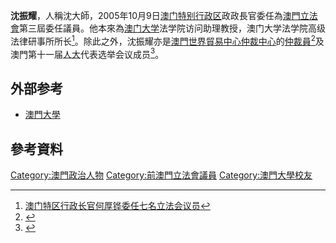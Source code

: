 '''沈振耀'''，人稱沈大師，2005年10月9日[[澳门特别行政区|澳门特别行政区]]政政長官委任為[[澳門立法會|澳門立法會]]第三屆委任議員。他本來為[[澳门大学|澳门大学]]法学院访问助理教授，澳门大学法学院高级法律研事所所长<ref>[http://www.cnr.cn/news/t20051010_504113515.html 澳门特区行政长官何厚铧委任七名立法会议员]</ref>。除此之外，沈振耀亦是[[澳門世界貿易中心仲裁中心|澳門世界貿易中心仲裁中心]]的[[仲裁員|仲裁員]]<ref>{{Cite web |url=http://www.wtc-macau.com/arbitration/cht/arbitration.htm |title=仲裁員名單 |accessdate=2009-10-18 |archive-date=2008-11-18 |archive-url=https://web.archive.org/web/20081118180912/http://www.wtc-macau.com/arbitration/cht/arbitration.htm |dead-url=no }}</ref>及澳門第十一届[[人大|人大]]代表选举会议成员<ref>{{Cite web |url=http://politics.people.com.cn/GB/1026/6195697.html |title=中华人民共和国澳门特别行政区第十一届全国人民代表大会代表选举会议成员名单 |accessdate=2009-10-18 |archive-date=2016-03-04 |archive-url=https://web.archive.org/web/20160304075336/http://politics.people.com.cn/GB/1026/6195697.html |dead-url=no }}</ref>。

== 外部参考 ==

* [http://www.umac.mo/fll/introduction/Sam%20Chan%20Io.html 澳門大學]{{Wayback|url=http://www.umac.mo/fll/introduction/Sam%20Chan%20Io.html |date=20110519045032 }}
==參考資料==
<references/>
{{澳門特別行政區第三屆立法會議員}}
[[Category:澳門政治人物|Category:澳門政治人物]]
[[Category:前澳門立法會議員|Category:前澳門立法會議員]]
[[Category:澳門大學校友|Category:澳門大學校友]]